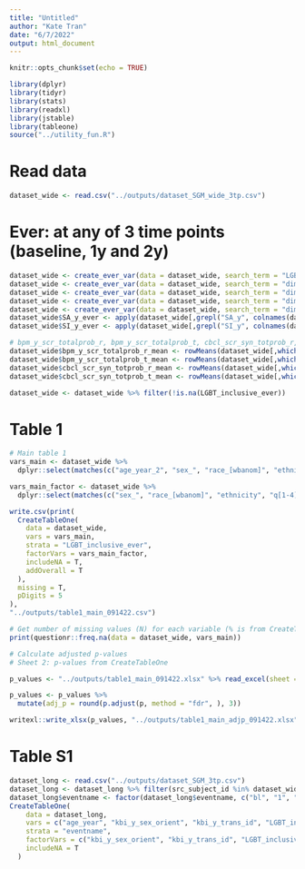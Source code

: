 ```yaml
---
title: "Untitled"
author: "Kate Tran"
date: "6/7/2022"
output: html_document
---
```


```r
knitr::opts_chunk$set(echo = TRUE)
```

```r
library(dplyr)
library(tidyr)
library(stats)
library(readxl)
library(jstable)
library(tableone)
source("../utility_fun.R")
```

# Read data
```r
dataset_wide <- read.csv("../outputs/dataset_SGM_wide_3tp.csv")
```

# Ever: at any of 3 time points (baseline, 1y and 2y)
```r
dataset_wide <- create_ever_var(data = dataset_wide, search_term = "LGBT_inclusive_", new_col_name = "LGBT_inclusive_ever")
dataset_wide <- create_ever_var(data = dataset_wide, search_term = "dim_yesno_q1_", new_col_name = "dim_yesno_q1_ever")
dataset_wide <- create_ever_var(data = dataset_wide, search_term = "dim_yesno_q2_", new_col_name = "dim_yesno_q2_ever")
dataset_wide <- create_ever_var(data = dataset_wide, search_term = "dim_yesno_q3_", new_col_name = "dim_yesno_q3_ever")
dataset_wide <- create_ever_var(data = dataset_wide, search_term = "dim_yesno_q4_", new_col_name = "dim_yesno_q4_ever")
dataset_wide$SA_y_ever <- apply(dataset_wide[,grepl("SA_y", colnames(dataset_wide))],1 ,function(x) {any(x == 1)*1})
dataset_wide$SI_y_ever <- apply(dataset_wide[,grepl("SI_y", colnames(dataset_wide))],1 ,function(x) {any(x == 1)*1})
```

```r
# bpm_y_scr_totalprob_r, bpm_y_scr_totalprob_t, cbcl_scr_syn_totprob_r, cbcl_scr_syn_totprob_t: mean
dataset_wide$bpm_y_scr_totalprob_r_mean <- rowMeans(dataset_wide[,which(grepl("bpm_y_scr_totalprob_r", colnames(dataset_wide)))], na.rm = T)
dataset_wide$bpm_y_scr_totalprob_t_mean <- rowMeans(dataset_wide[,which(grepl("bpm_y_scr_totalprob_t", colnames(dataset_wide)))], na.rm = T)
dataset_wide$cbcl_scr_syn_totprob_r_mean <- rowMeans(dataset_wide[,which(grepl("cbcl_scr_syn_totprob_r", colnames(dataset_wide)))], na.rm = T)
dataset_wide$cbcl_scr_syn_totprob_t_mean <- rowMeans(dataset_wide[,which(grepl("cbcl_scr_syn_totprob_t", colnames(dataset_wide)))], na.rm = T)

dataset_wide <- dataset_wide %>% filter(!is.na(LGBT_inclusive_ever))
```

# Table 1
```r
# Main table 1
vars_main <- dataset_wide %>% 
  dplyr::select(matches(c("age_year_2", "sex_", "race_[wbanom]", "ethnicity", "income_2", "q3_e", "so_fac", "q[124]_e", "harm_2", "victim_2", "_perc$", "t_mean", "S[IA]_y_ever"))) %>% names()

vars_main_factor <- dataset_wide %>% 
  dplyr::select(matches(c("sex_", "race_[wbanom]", "ethnicity", "q[1-4]_e", "S[IA]_y_ever"))) %>% names()
```

``` r
write.csv(print(
  CreateTableOne(
    data = dataset_wide,
    vars = vars_main,
    strata = "LGBT_inclusive_ever",
    factorVars = vars_main_factor,
    includeNA = T,
    addOverall = T
  ),
  missing = T,
  pDigits = 5
),
"../outputs/table1_main_091422.csv")

# Get number of missing values (N) for each variable (% is from CreateTableOne function)
print(questionr::freq.na(data = dataset_wide, vars_main))
```

```r
# Calculate adjusted p-values
# Sheet 2: p-values from CreateTableOne

p_values <- "../outputs/table1_main_091422.xlsx" %>% read_excel(sheet = 2)

p_values <- p_values %>%
  mutate(adj_p = round(p.adjust(p, method = "fdr", ), 3))

writexl::write_xlsx(p_values, "../outputs/table1_main_adjp_091422.xlsx")
```

# Table S1
```r
dataset_long <- read.csv("../outputs/dataset_SGM_3tp.csv")
dataset_long <- dataset_long %>% filter(src_subject_id %in% dataset_wide$src_subject_id)
dataset_long$eventname <- factor(dataset_long$eventname, c("bl", "1", "2"))
CreateTableOne(
    data = dataset_long,
    vars = c("age_year", "kbi_y_sex_orient", "kbi_y_trans_id", "LGBT_inclusive"),
    strata = "eventname",
    factorVars = c("kbi_y_sex_orient", "kbi_y_trans_id", "LGBT_inclusive"),
    includeNA = T
  )
```



